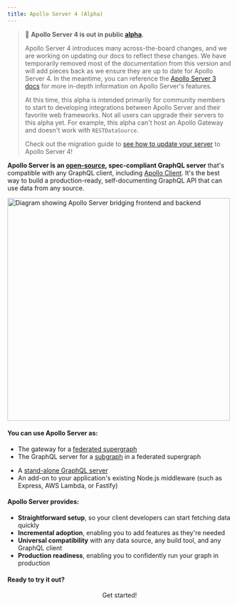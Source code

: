 ```yaml
---
title: Apollo Server 4 (Alpha)
---
```


> 📣 **Apollo Server 4 is out in public [alpha](/docs/resources/release-stages).**
>
> Apollo Server 4 introduces many across-the-board changes,  and we are working on updating our docs to reflect these changes. We have temporarily removed most of the documentation from this version and will add pieces back as we ensure they are up to date for Apollo Server 4. In the meantime, you can reference the [Apollo Server 3 docs](/apollo-server/) for more in-depth information on Apollo Server's features.
>
> At this time, this alpha is intended primarily for community members to start to developing integrations between Apollo Server and their favorite web frameworks. Not all users can upgrade their servers to this alpha yet. For example, this alpha can't host an Apollo Gateway and doesn't work with `RESTDataSource`.
>
> Check out the migration guide to [see how to update your server](./migration/) to Apollo Server 4!

**Apollo Server is an [open-source](https://github.com/apollographql/apollo-server), spec-compliant GraphQL server** that's compatible with any GraphQL client, including [Apollo Client](https://www.apollographql.com/docs/react). It's the best way to build a production-ready, self-documenting GraphQL API that can use data from any source.

<img src="./images/frontend_backend_diagram.svg" width="500" alt="Diagram showing Apollo Server bridging frontend and backend" />

#### You can use Apollo Server as:

* The gateway for a [federated supergraph](/federation/)
* The GraphQL server for a [subgraph](/federation/subgraphs) in a federated supergraph
<!-- TODO: replace links to better related pages -->
* A [stand-alone GraphQL server](/migration#startstandaloneserver)
* An add-on to your application's existing Node.js middleware (such as Express, AWS Lambda, or Fastify)

#### Apollo Server provides:

*  **Straightforward setup**, so your client developers can start fetching data quickly
*  **Incremental adoption**, enabling you to add features as they're needed
*  **Universal compatibility** with any data source, any build tool, and any GraphQL client
*  **Production readiness**, enabling you to confidently run your graph in production

#### Ready to try it out?

<div align="center">
  <ButtonLink href="/getting-started" size="lg">
    Get started!
  </ButtonLink>
</div>
